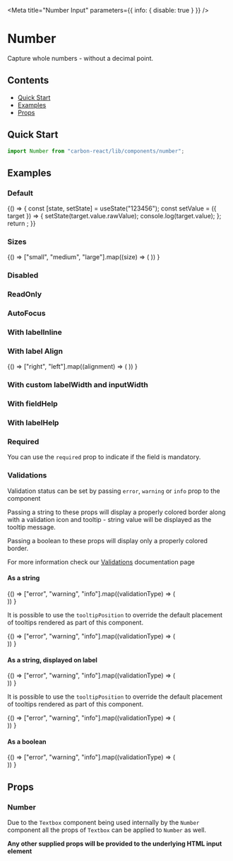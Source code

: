 

<Meta title="Number Input" parameters={{ info: { disable: true } }} />

# Number

Capture whole numbers - without a decimal point.

## Contents

- [Quick Start](#quick-start)
- [Examples](#examples)
- [Props](#props)

## Quick Start

```javascript
import Number from "carbon-react/lib/components/number";
```

## Examples

### Default

<Canvas>
  <Story name="default">
    {() => {
      const [state, setState] = useState("123456");
      const setValue = ({ target }) => {
        setState(target.value.rawValue);
        console.log(target.value);
      };
      return <Number label="Number" value={state} onChange={setValue} />;
    }}
  </Story>
</Canvas>

### Sizes

<Canvas>
  <Story name="sizes">
    {() =>
      ["small", "medium", "large"].map((size) => (
        <Number
          key={`Number - ${size}`}
          label={`Number - ${size}`}
          value="123456"
          size={size}
          mb={2}
        />
      ))
    }
  </Story>
</Canvas>

### Disabled

<Canvas>
  <Story name="disabled">
    <Number label="Number" value="123456" disabled />
  </Story>
</Canvas>

### ReadOnly

<Canvas>
  <Story name="readOnly">
    <Number label="Number" value="123456" readOnly />
  </Story>
</Canvas>

### AutoFocus

<Canvas>
  <Story name="autoFocus" parameters={{ chromatic: { disable: true } }}>
    <Number label="Number" value="123456" autoFocus />
  </Story>
</Canvas>

### With labelInline

<Canvas>
  <Story name="with labelInline" parameters={{ chromatic: { disable: true } }}>
    <Number label="Number" value="123456" labelInline />
  </Story>
</Canvas>

### With label Align

<Canvas>
  <Story name="with labelAlign">
    {() =>
      ["right", "left"].map((alignment) => (
        <Number
          label="Number"
          labelInline
          value="123456"
          inputWidth={50}
          key={alignment}
          labelAlign={alignment}
        />
      ))
    }
  </Story>
</Canvas>

### With custom labelWidth and inputWidth

<Canvas>
  <Story name="with custom labelWidth and inputWidth">
    <Number
      label="Number"
      value="123456"
      labelInline
      labelWidth={50}
      inputWidth={50}
    />
  </Story>
</Canvas>

### With fieldHelp

<Canvas>
  <Story name="with fieldHelp">
    <Number label="Number" value="123456" fieldHelp="Help" />
  </Story>
</Canvas>

### With labelHelp

<Canvas>
  <Story name="with labelHelp">
    <Number
      label="Number"
      value="123456"
      labelHelp="Help"
      helpAriaLabel="Help"
    />
  </Story>
</Canvas>

### Required

You can use the `required` prop to indicate if the field is mandatory.

<Canvas>
  <Story name="required">
    <Number label="Number" value="123456" required />
  </Story>
</Canvas>

### Validations

Validation status can be set by passing `error`, `warning` or `info` prop to the component

Passing a string to these props will display a properly colored border along with a validation icon and tooltip - string value will be displayed as the tooltip message.

Passing a boolean to these props will display only a properly colored border.

For more information check our [Validations](?path=/docs/documentation-validations--page "Validations") documentation page

#### As a string

<Canvas>
  <Story name="validations - string - component">
    {() =>
      ["error", "warning", "info"].map((validationType) => (
        <div key={`${validationType}-string-component`}>
          <Number
            label="Number"
            value="123456"
            {...{ [validationType]: "Message" }}
            mb={2}
          />
          <Number
            label="Number - readOnly"
            value="123456"
            readOnly
            {...{ [validationType]: "Message" }}
            mb={2}
          />
        </div>
      ))
    }
  </Story>
</Canvas>

It is possible to use the `tooltipPosition` to override the default placement of tooltips rendered as part of this component.

<Canvas>
  <Story
    name="validations - string - with tooltipPosition overriden - component"
    parameters={{ chromatic: { disable: true } }}
  >
    {() =>
      ["error", "warning", "info"].map((validationType) => (
        <div key={`${validationType}-string-component`}>
          <Number
            label="Number"
            value="123456"
            {...{ [validationType]: "Message" }}
            mb={2}
            tooltipPosition="bottom"
          />
        </div>
      ))
    }
  </Story>
</Canvas>

#### As a string, displayed on label

<Canvas>
  <Story name="validations - string - label">
    {() =>
      ["error", "warning", "info"].map((validationType) => (
        <div key={`${validationType}-string-label`}>
          <Number
            label="Number"
            value="123456"
            validationOnLabel
            {...{ [validationType]: "Message" }}
            mb={2}
          />
          <Number
            label="Number - readOnly"
            value="123456"
            validationOnLabel
            readOnly
            {...{ [validationType]: "Message" }}
            mb={2}
          />
        </div>
      ))
    }
  </Story>
</Canvas>

It is possible to use the `tooltipPosition` to override the default placement of tooltips rendered as part of this component.

<Canvas>
  <Story
    name="validations - string - with tooltipPosition overriden - label"
    parameters={{ chromatic: { disable: true } }}
  >
    {() =>
      ["error", "warning", "info"].map((validationType) => (
        <div key={`${validationType}-string-label`}>
          <Number
            label="Number"
            value="123456"
            validationOnLabel
            {...{ [validationType]: "Message" }}
            mb={2}
            tooltipPosition="top"
          />
        </div>
      ))
    }
  </Story>
</Canvas>

#### As a boolean

<Canvas>
  <Story name="validations - boolean">
    {() =>
      ["error", "warning", "info"].map((validationType) => (
        <div key={`${validationType}-boolean-component`}>
          <Number
            label="Number"
            value="123456"
            {...{ [validationType]: true }}
            mb={2}
          />
          <Number
            label="Number - readOnly"
            value="123456"
            readOnly
            {...{ [validationType]: true }}
            mb={2}
          />
        </div>
      ))
    }
  </Story>
</Canvas>

## Props

### Number

Due to the `Textbox` component being used internally by the `Number` component all the props of `Textbox` can be applied to `Number` as well.

<ArgsTable of={OriginalTextbox} />

**Any other supplied props will be provided to the underlying HTML input element**
